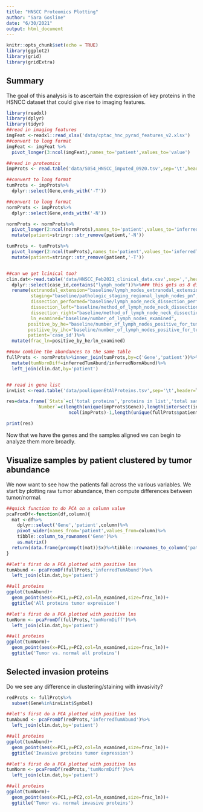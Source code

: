 ```yaml
---
title: "HNSCC Proteomics Plotting"
author: "Sara Gosline"
date: "6/30/2021"
output: html_document
---
```


```r
knitr::opts_chunk$set(echo = TRUE)
library(ggplot2)
library(grid)
library(gridExtra)
```

## Summary
The goal of this analysis is to ascertain the expression of key proteins in the HSNCC dataset that could give rise to imaging features.

```r
library(readxl)
library(dplyr)
library(tidyr)
##read in imaging features 
imgFeat <-readxl::read_xlsx('data/cptac_hnc_pyrad_features_v2.xlsx')
##convert to long format
imgFeat <- imgFeat %>%
  pivot_longer(3:ncol(imgFeat),names_to='patient',values_to='value')

##read in proteomics
impProts <- read.table('data/S054_HNSCC_imputed_0920.tsv',sep='\t',header=T,check.names=F)

##convert to long format
tumProts <- impProts%>%
  dplyr::select(Gene,ends_with('-T')) 

##convert to long format
normProts <- impProts%>%
  dplyr::select(Gene,ends_with('-N'))

normProts <- normProts%>%
  pivot_longer(2:ncol(normProts),names_to='patient',values_to='inferredNormAbund')%>%
  mutate(patient=stringr::str_remove(patient,'-N'))

tumProts <- tumProts%>%
  pivot_longer(2:ncol(tumProts),names_to='patient',values_to='inferredTumAbund')%>%
  mutate(patient=stringr::str_remove(patient,'-T'))


##can we get lcinical too?
clin.dat<-read.table('data/HNSCC_Feb2021_clinical_data.csv',sep=',',header=T,check.names=F,quote='"')%>%
  dplyr::select(case_id,contains("lymph_node"))%>%### this gets us 8 different categories
  rename(extranodal_extension="baseline/lymph_nodes_extranodal_extension",
         staging="baseline/pathologic_staging_regional_lymph_nodes_pn",
         dissection_performed="baseline/lymph_node_neck_dissection_performed",
         dissection_left="baseline/method_of_lymph_node_neck_dissection_left",
         dissection_right="baseline/method_of_lymph_node_neck_dissection_right",
         ln_examined="baseline/number_of_lymph_nodes_examined",
        positive_by_he="baseline/number_of_lymph_nodes_positive_for_tumor_by_he",
        postiive_by_ihc="baseline/number_of_lymph_nodes_positive_for_tumor_by_ihc_staining_only",
        patient='case_id')%>%
  mutate(frac_ln=positive_by_he/ln_examined)

##now combine the abundances to the same table
fullProts <- normProts%>%inner_join(tumProts,by=c('Gene','patient'))%>%
  mutate(tumNormDiff=inferredTumAbund/inferredNormAbund)%>%
  left_join(clin.dat,by='patient')


## read in gene list
invList <-read.table('data/pouliquenEtAlProteins.tsv',sep='\t',header=T,check.names=F)

res=data.frame(`Stats`=c('total proteins','proteins in list','total samples','total with normal and tumor'),
           `Number`=c(length(unique(impProts$Gene)),length(intersect(invList$Symbol,fullProts$Gene)),
                       ncol(impProts)-1,length(unique(fullProts$patient))))

print(res)
```
Now that we have the genes and the samples aligned we can begin to analyze them more broadly.


## Visualize samples by patient clustered by tumor abundance

We now want to see how the patients fall across the various variables. We start by plotting raw tumor abundance, then compute differences between tumor/normal.
```r


##quick function to do PCA on a column value
pcaFromDf<-function(df,column){
  mat <-df%>%
    dplyr::select('Gene','patient',column)%>%
    pivot_wider(names_from='patient',values_from=column)%>%
    tibble::column_to_rownames('Gene')%>%
    as.matrix()
  return(data.frame(prcomp(t(mat))$x)%>%tibble::rownames_to_column('patient'))
}

##let's first do a PCA plotted with positive lns
tumAbund <- pcaFromDf(fullProts,'inferredTumAbund')%>%
  left_join(clin.dat,by='patient')

##all proteins
ggplot(tumAbund)+
  geom_point(aes(x=PC1,y=PC2,col=ln_examined,size=frac_ln))+
  ggtitle('All proteins tumor expression')

##let's first do a PCA plotted with positive lns
tumNorm <- pcaFromDf(fullProts,'tumNormDiff')%>%
  left_join(clin.dat,by='patient')

##all proteins
ggplot(tumNorm)+
  geom_point(aes(x=PC1,y=PC2,col=ln_examined,size=frac_ln))+
  ggtitle('Tumor vs. normal all proteins')

```


## Selected invasion proteins
Do we see any difference  in clustering/staining with invasivity?

```r

redProts <- fullProts%>%
  subset(Gene%in%invList$Symbol)

##let's first do a PCA plotted with positive lns
tumAbund <- pcaFromDf(redProts,'inferredTumAbund')%>%
  left_join(clin.dat,by='patient')

##all proteins
ggplot(tumAbund)+
  geom_point(aes(x=PC1,y=PC2,col=ln_examined,size=frac_ln))+
  ggtitle('Invasive proteins tumor expression')

##let's first do a PCA plotted with positive lns
tumNorm <- pcaFromDf(redProts,'tumNormDiff')%>%
  left_join(clin.dat,by='patient')

##all proteins
ggplot(tumNorm)+
  geom_point(aes(x=PC1,y=PC2,col=ln_examined,size=frac_ln))+
  ggtitle('Tumor vs. normal invasive proteins')

```